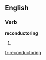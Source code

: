 ==English==

===Verb===
'''reconductoring'''

# {{present participle of|[[reconductor]]}}

[[fr:reconductoring]]
